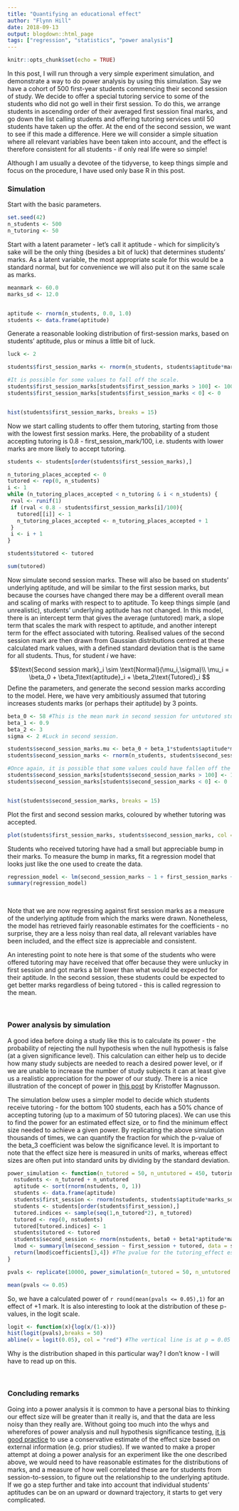 ```yaml
---
title: "Quantifying an educational effect"
author: "Flynn Hill"
date: 2018-09-13
output: blogdown::html_page
tags: ["regression", "statistics", "power analysis"]
---
```


```r
knitr::opts_chunk$set(echo = TRUE)
```

In this post, I will run through a very simple experiment simulation, and demonstrate a way to do power analysis by using this simulation. Say we have a cohort of 500 first-year students commencing their second session of study. We decide to offer a special tutoring service to some of the students who did not go well in their first session. To do this, we arrange students in ascending order of their averaged first session final marks, and go down the list calling students and offering tutoring services until 50 students have taken up the offer. At the end of the second session, we want to see if this made a difference. Here we will consider a simple situation where all relevant variables have been taken into account, and the effect is therefore consistent for all students - if only real life were so simple!

Although I am usually a devotee of the tidyverse, to keep things simple and focus on the procedure, I have used only base R in this post.

### Simulation

Start with the basic parameters.

```r
set.seed(42)
n_students <- 500
n_tutoring <- 50
```


Start with a latent parameter - let's call it aptitude - which for simplicity's sake will be the only thing (besides a bit of luck) that determines students' marks. As a latent variable, the most appropriate scale for this would be a standard normal, but for convenience we will also put it on the same scale as marks.

```r
meanmark <- 60.0
marks_sd <- 12.0


aptitude <- rnorm(n_students, 0.0, 1.0)
students <- data.frame(aptitude)

```



Generate a reasonable looking distribution of first-session marks, based on students' aptitude, plus or minus a little bit of luck. 

```r

luck <- 2

students$first_session_marks <- rnorm(n_students, students$aptitude*marks_sd + meanmark, luck)

#It is possible for some values to fall off the scale.
students$first_session_marks[students$first_session_marks > 100] <- 100
students$first_session_marks[students$first_session_marks < 0] <- 0


hist(students$first_session_marks, breaks = 15)

```

Now we start calling students to offer them tutoring, starting from those with the lowest first session marks. Here, the probability of a student accepting tutoring is 0.8 - first_session_mark/100, i.e. students with lower marks are more likely to accept tutoring.

```r

students <- students[order(students$first_session_marks),]

n_tutoring_places_accepted <- 0
tutored <- rep(0, n_students)
i <- 1
while (n_tutoring_places_accepted < n_tutoring & i < n_students) {
 rval <- runif(1) 
 if (rval < 0.8 - students$first_session_marks[i]/100){
   tutored[[i]] <- 1
   n_tutoring_places_accepted <- n_tutoring_places_accepted + 1
 }
 i <- i + 1
}

students$tutored <- tutored

sum(tutored)

```

Now simulate second session marks. These will also be based on students' underlying aptitude, and will be similar to the first session marks, but because the courses have changed there may be a different overall mean and scaling of marks with respect to to aptitude. To keep things simple (and unrealistic), students' underlying aptitude has not changed. In this model, there is an intercept term that gives the average (untutored) mark, a slope term that scales the mark with respect to aptitude, and another interept term for the effect associated with tutoring. Realised values of the second session mark are then drawn from Gaussian distributions centred at these calculated mark values, with a defined standard deviation that is the same for all students. Thus, for student $i$ we have:

$$\text{Second session mark}_i \sim \text{Normal}(\mu_i,\sigma)\\ \mu_i = \beta_0 + \beta_1\text{aptitude}_i + \beta_2\text{Tutored}_i $$
Define the parameters, and generate the second session marks according to the model. Here, we have very ambitiously assumed that tutoring increases students marks (or perhaps their aptitude) by 3 points.

```r
beta_0 <- 58 #This is the mean mark in second session for untutored students
beta_1 <- 0.9
beta_2 <- 3
sigma <- 2 #Luck in second session.

students$second_session_marks.mu <- beta_0 + beta_1*students$aptitude*marks_sd + beta_2*students$tutored
students$second_session_marks <- rnorm(n_students, students$second_session_marks.mu, sigma)

#Once again, it is possible that some values could have fallen off the scale, and this is one simple way to fix that:
students$second_session_marks[students$second_session_marks > 100] <- 100
students$second_session_marks[students$second_session_marks < 0] <- 0


hist(students$second_session_marks, breaks = 15)

```

Plot the first and second session marks, coloured by whether tutoring was accepted.

```r

plot(students$first_session_marks, students$second_session_marks, col = factor(students$tutored, levels = c(0,1)))

```

Students who received tutoring have had a small but appreciable bump in their marks. To measure the bump in marks, fit a regression model that looks just like the one used to create the data.

```r
regression_model <- lm(second_session_marks ~ 1 + first_session_marks + tutored, data = students)
summary(regression_model)
```

\  

Note that we are now regressing against first session marks as a measure of the underlying aptitude from which the marks were drawn. Nonetheless, the model has retrieved fairly reasonable estimates for the coefficients - no surprise, they are a less noisy than real data, all relevant variables have been included, and the effect size is appreciable and consistent.

An interesting point to note here is that some of the students who were offered tutoring may have received that offer because they were unlucky in first session and got marks a bit lower than what would be expected for their aptitude. In the second session, these students could be expected to get better marks regardless of being tutored - this is called regression to the mean.


\  

### Power analysis by simulation

A good idea before doing a study like this is to calculate its power - the probability of rejecting the null hypothesis when the null hypothesis is false (at a given significance level). This calculation can either help us to decide how many study subjects are needed to reach a desired power level, or if we are unable to increase the number of study subjects it can at least give us a realistic appreciation for the power of our study. There is a nice illustration of the concept of power in [this post](http://rpsychologist.com/d3/NHST/) by Kristoffer Magnusson.



The simulation below uses a simpler model to decide which students receive tutoring - for the bottom 100 students, each has a 50% chance of accepting tutoring (up to a maximum of 50 tutoring places). We can use this to find the power for an estimated effect size, or to find the minimum effect size needed to achieve a given power. By replicating the above simulation thousands of times, we can quantify the fraction for which the p-value of the beta_3 coefficient was below the significance level. It is important to note that the effect size here is measured in units of marks, whereas effect sizes are often put into standard units by dividing by the standard deviation.



```r

power_simulation <- function(n_tutored = 50, n_untutored = 450, tutoring_effect, sigma_secondsession, beta0 = 58, beta1 = 0.9, marks_sd = 12){
  nstudents <- n_tutored + n_untutored 
  aptitude <- sort(rnorm(nstudents, 0, 1))
  students <- data.frame(aptitude)
  students$first_session <- rnorm(nstudents, students$aptitude*marks_sd + 60, 2)
  students <- students[order(students$first_session),]
  tutored.indices <- sample(seq(1,n_tutored*2), n_tutored)
  tutored <- rep(0, nstudents)
  tutored[tutored.indices] <- 1
  students$tutored <- tutored
  students$second_session <- rnorm(nstudents, beta0 + beta1*aptitude*marks_sd + tutoring_effect*students$tutored, sigma_secondsession)
  lmod <- summary(lm(second_session ~ first_session + tutored, data = students))
  return(lmod$coefficients[3,4]) #The pvalue for the tutoring_effect estimate.
}

pvals <- replicate(10000, power_simulation(n_tutored = 50, n_untutored = 450, tutoring_effect = 1, sigma_secondsession = 2))

mean(pvals <= 0.05)


```


So, we have a calculated power of `r round(mean(pvals <= 0.05),1)` for an effect of +1 mark. It is also interesting to look at the distribution of these p-values, in the logit scale.

```r

logit <- function(x){log(x/(1-x))}
hist(logit(pvals),breaks = 50)
abline(v = logit(0.05), col = "red") #The vertical line is at p = 0.05
```

Why is the distribution shaped in this particular way? I don't know - I will have to read up on this.

\ 

### Concluding remarks


Going into a power analysis it is common to have a personal bias to thinking our effect size will be greater than it really is, and that the data are less noisy than they really are. Without going too much into the whys and wherefores of power analysis and null hypothesis significance testing, [it is good practice](http://www.stat.columbia.edu/~gelman/research/published/PPS551642_REV2.pdf) to use a conservative estimate of the effect size based on external information (e.g. prior studies). If we wanted to make a proper attempt at doing a power analysis for an experiment like the one described above, we would need to have reasonable estimates for the distributions of marks, and a measure of how well correlated these are for students from session-to-session, to figure out the relationship to the underlying aptitude. If we go a step further and take into account that individual students' aptitudes can be on an upward or downard trajectory, it starts to get very complicated.



\  

